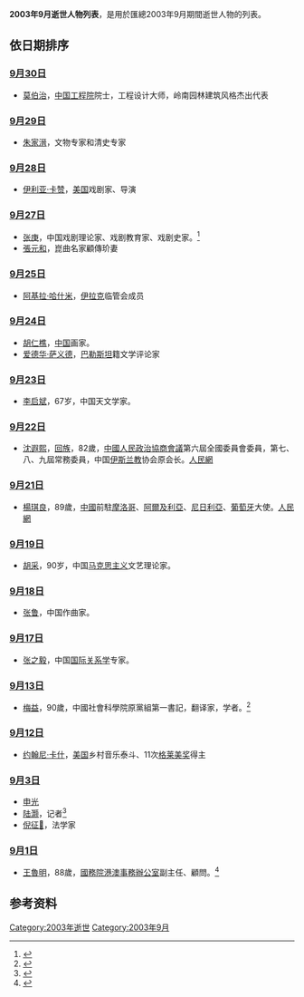 <center>{{Quotation|{{MonthTOC|2003年|逝世人物列表}}}}</center>

{{TOCright}}

'''2003年9月逝世人物列表'''，是用於匯總2003年9月期間逝世人物的列表。

== 依日期排序 ==
=== [[9月30日|9月30日]] ===
*[[莫伯治|莫伯治]]，[[中国工程院|中国工程院]]院士，工程设计大师，岭南园林建筑风格杰出代表

=== [[9月29日|9月29日]] ===
*[[朱家溍|朱家溍]]，文物专家和清史专家

=== [[9月28日|9月28日]] ===
*[[伊利亚·卡赞|伊利亚·卡赞]]，[[美国|美国]]戏剧家、导演

=== [[9月27日|9月27日]] ===
*[[张庚|张庚]]，中国戏剧理论家、戏剧教育家、戏剧史家。<ref>{{Cite web |url=http://ent.sina.com.cn/2003-10-30/1334224200.html |title=新浪網 |accessdate=2012-07-09 |archive-date=2016-03-04 |archive-url=https://web.archive.org/web/20160304120235/http://ent.sina.com.cn/2003-10-30/1334224200.html |dead-url=no }}</ref>
*[[張元和|張元和]]，崑曲名家顧傳玠妻

=== [[9月25日|9月25日]] ===
*[[阿基拉·哈什米|阿基拉·哈什米]]，[[伊拉克|伊拉克]]临管会成员

=== [[9月24日|9月24日]] ===
*[[胡仁樵|胡仁樵]]，[[中国|中国]]画家。
*[[爱德华·萨义德|爱德华·萨义德]]，[[巴勒斯坦|巴勒斯坦]]籍文学评论家

=== [[9月23日|9月23日]] ===
*[[李启斌|李启斌]]，67岁，中国天文学家。

=== [[9月22日|9月22日]] ===
*[[沈遐熙|沈遐熙]]，[[回族|回族]]，82歲，[[中國人民政治協商會議|中國人民政治協商會議]]第六屆全國委員會委員，第七、八、九屆常務委員，中国[[伊斯兰教|伊斯兰教]]协会原会长。[http://www.people.com.cn/GB/shizheng/1026/2111512.html 人民網]{{Wayback|url=http://www.people.com.cn/GB/shizheng/1026/2111512.html |date=20160304112845 }}

=== [[9月21日|9月21日]] ===
*[[楊琪良|楊琪良]]，89歲，[[中國|中國]]前駐[[摩洛哥|摩洛哥]]、[[阿爾及利亞|阿爾及利亞]]、[[尼日利亞|尼日利亞]]、[[葡萄牙|葡萄牙]]大使。[http://www.people.com.cn/GB/shizheng/1026/2118361.html 人民網]{{Wayback|url=http://www.people.com.cn/GB/shizheng/1026/2118361.html |date=20160304065722 }}

=== [[9月19日|9月19日]] ===
*[[胡采|胡采]]，90岁，中国[[马克思主义|马克思主义]]文艺理论家。

=== [[9月18日|9月18日]] ===
*[[张鲁|张鲁]]，中国作曲家。

=== [[9月17日|9月17日]] ===
*[[张之毅|张之毅]]，中国[[国际关系学|国际关系学]]专家。

=== [[9月13日|9月13日]] ===
*[[梅益|梅益]]，90歲，中國社會科學院原黨組第一書記，翻译家，学者。<ref>{{Cite web |url=http://www.people.com.cn/GB/shizheng/1026/2116651.html |title=人民網 |accessdate=2013-01-01 |archive-date=2013-01-01 |archive-url=https://archive.is/20130101104858/http://www.people.com.cn/GB/shizheng/1026/2116651.html |dead-url=no }}</ref>

=== [[9月12日|9月12日]] ===
*[[约翰尼·卡什|约翰尼·卡什]]，[[美国|美国]]乡村音乐泰斗、11次[[格莱美奖|格莱美奖]]得主

=== [[9月3日|9月3日]] ===
*[[申光|申光]]
*[[陆灏|陆灏]]，记者<ref>{{Cite web |url=http://news.sina.com.cn/s/2003-11-12/11321102166s.shtml |title=新浪網 |accessdate=2012-07-09 |archive-date=2016-03-04 |archive-url=https://web.archive.org/web/20160304130237/http://news.sina.com.cn/s/2003-11-12/11321102166s.shtml |dead-url=no }}</ref>
*[[倪征𣋉|倪征𣋉]]，法学家

=== [[9月1日|9月1日]] ===
*[[王鲁明|王魯明]]，88歲，[[國務院港澳事務辦公室|國務院港澳事務辦公室]]副主任、顧問。<ref>{{Cite web |url=http://www.people.com.cn/GB/shizheng/1026/2084333.html |title=人民網 |accessdate=2012-07-09 |archive-date=2020-03-30 |archive-url=https://web.archive.org/web/20200330193212/http://www.people.com.cn/GB/shizheng/1026/2084333.html |dead-url=no }}</ref>

== 参考资料 ==
{{reflist}}

{{各年各月份逝世人物}}

[[Category:2003年逝世|Category:2003年逝世]]
[[Category:2003年9月|Category:2003年9月]]
